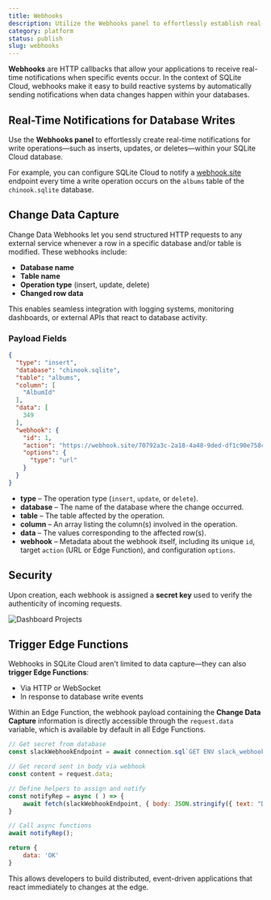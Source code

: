 ```yaml
---
title: Webhooks
description: Utilize the Webhooks panel to effortlessly establish real-time notifications for write operations within your SQLite database.
category: platform
status: publish
slug: webhooks
---
```


**Webhooks** are HTTP callbacks that allow your applications to receive real-time notifications when specific events occur. In the context of SQLite Cloud, webhooks make it easy to build reactive systems by automatically sending notifications when data changes happen within your databases.

## Real-Time Notifications for Database Writes


Use the **Webhooks panel** to effortlessly create real-time notifications for write operations—such as inserts, updates, or deletes—within your SQLite Cloud database.

For example, you can configure SQLite Cloud to notify a [webhook.site](https://webhook.site) endpoint every time a write operation occurs on the `albums` table of the `chinook.sqlite` database.

<VideoPlayer src={webhooksUrl} />



## Change Data Capture

Change Data Webhooks let you send structured HTTP requests to any external service whenever a row in a specific database and/or table is modified. These webhooks include:

* **Database name**
* **Table name**
* **Operation type** (insert, update, delete)
* **Changed row data**

This enables seamless integration with logging systems, monitoring dashboards, or external APIs that react to database activity.


### Payload Fields

```json
{
  "type": "insert",
  "database": "chinook.sqlite",
  "table": "albums",
  "column": [
    "AlbumId"
  ],
  "data": [
    349
  ],
  "webhook": {
    "id": 1,
    "action": "https://webhook.site/70792a3c-2a18-4a48-9ded-df1c90e758ce",
    "options": {
      "type": "url"
    }
  }
}
```

* **type** – The operation type (`insert`, `update`, or `delete`).
* **database** – The name of the database where the change occurred.
* **table** – The table affected by the operation.
* **column** – An array listing the column(s) involved in the operation.
* **data** – The values corresponding to the affected row(s).
* **webhook** – Metadata about the webhook itself, including its unique `id`, target `action` (URL or Edge Function), and configuration `options`.

## Security

Upon creation, each webhook is assigned a **secret key** used to verify the authenticity of incoming requests.

![Dashboard Projects](@docs-website-assets/introduction/dashboard_webhook_secret.png)


## Trigger Edge Functions

Webhooks in SQLite Cloud aren't limited to data capture—they can also **trigger Edge Functions**:

* Via HTTP or WebSocket
* In response to database write events

<VideoPlayer src={webhooksEdgeFunction} />

Within an Edge Function, the webhook payload containing the **Change Data Capture** information is directly accessible through the `request.data` variable, which is available by default in all Edge Functions.  

```js
// Get secret from database
const slackWebhookEndpoint = await connection.sql`GET ENV slack_webhook_endpoint`;

// Get record sent in body via webhook
const content = request.data;

// Define helpers to assign and notify
const notifyRep = async ( ) => {
    await fetch(slackWebhookEndpoint, { body: JSON.stringify({ text: "Discover the Latest Album Releases" +  JSON.stringify(request.data)}), method: 'POST', 'Content-type': 'application/json'  });
} 

// Call async functions
await notifyRep();

return {
    data: 'OK'
}
```

This allows developers to build distributed, event-driven applications that react immediately to changes at the edge.